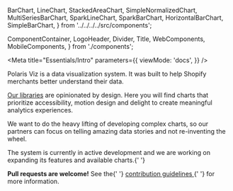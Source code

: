   BarChart,
  LineChart,
  StackedAreaChart,
  SimpleNormalizedChart,
  MultiSeriesBarChart,
  SparkLineChart,
  SparkBarChart,
  HorizontalBarChart,
  SimpleBarChart,
} from '../../../../src/components';

  ComponentContainer,
  LogoHeader,
  Divider,
  Title,
  WebComponents,
  MobileComponents,
} from './components';

<Meta
  title="Essentials/Intro"
  parameters={{
    viewMode: 'docs',
  }}
/>

<div style={{ margin: '0 auto', maxWidth: '1000px', color: 'white'}}>

<LogoHeader />
<div style={{fontWeight: 'normal', fontSize: 16, borderBottom: 0}}>
  <Title type="h2">What is Polaris Viz?</Title>
  <p>
    Polaris Viz is a data visualization system. It was built to help Shopify
    merchants better understand their data.
  </p>
  <p>
    <a target='_blank' href='./iframe.html?id=essentials-web-and-mobile-development--page&args=&viewMode=story'>Our libraries</a> are opinionated by design. Here you will find charts that prioritize
    accessibility, motion design and delight to create meaningful analytics experiences.
  </p>
  <p>
    We want to do the heavy lifting of developing complex charts, so our partners
    can focus on telling amazing data stories and not re-inventing the wheel.
  </p>

<Divider noLine />

<Title type="h4">💪 Want to help us build the future of data viz? </Title>
<p>
  The system is currently in active development and we are working on expanding
  its features and available charts.{' '}
</p>

<p>
  <b>Pull requests are welcome!</b> See the{' '}
  <a target='_blank' href="https://github.com/Shopify/polaris-viz/blob/master/CONTRIBUTING.md">
    contribution guidelines
  </a>{' '}
  for more information.
</p>
</div>
<Divider noLine />

<Divider />

<Title type="h2">🖥 Available React Charts</Title>
<WebComponents />

<Divider />
<Title type="h2">📱 Available React Native Charts</Title>
<MobileComponents />

</div>
